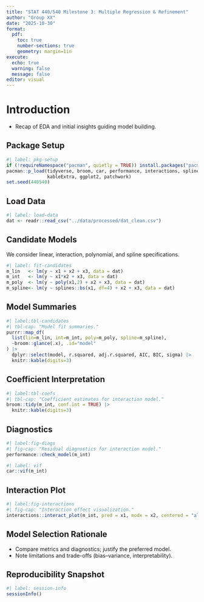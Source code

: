 ```yaml
---
title: "STAT 440/540 Milestone 3: Multiple Regression & Refinement"
author: "Group XX"
date: "2025-10-30"
format:
  pdf:
    toc: true
    number-sections: true
    geometry: margin=1in
execute:
  echo: true
  warning: false
  message: false
editor: visual
---
```


# Introduction
- Recap of EDA and initial insights guiding model building.

## Package Setup

```r
#| label: pkg-setup
if (!requireNamespace("pacman", quietly = TRUE)) install.packages("pacman")
pacman::p_load(tidyverse, broom, car, performance, interactions, splines, mgcv,
               kableExtra, ggplot2, patchwork)
set.seed(440540)
```

## Load Data

```r
#| label: load-data
dat <- readr::read_csv("../data/processed/dat_clean.csv")
```

## Candidate Models

We consider linear, interaction, polynomial, and spline specifications.

```r
#| label: fit-candidates
m_lin   <- lm(y ~ x1 + x2 + x3, data = dat)
m_int   <- lm(y ~ x1*x2 + x3, data = dat)
m_poly  <- lm(y ~ poly(x1,2) + x2 + x3, data = dat)
m_spline<- lm(y ~ splines::bs(x1, df=4) + x2 + x3, data = dat)
```

## Model Summaries

```r
#| label:tbl-candidates
#| tbl-cap: "Model fit summaries."
purrr::map_df(
  list(lin=m_lin, int=m_int, poly=m_poly, spline=m_spline),
  ~broom::glance(.x), .id="model"
) |>
  dplyr::select(model, r.squared, adj.r.squared, AIC, BIC, sigma) |>
  knitr::kable(digits=3)
```

## Coefficient Interpretation

```r
#| label:tbl-coefs
#| tbl-cap: "Coefficient estimates for interaction model."
broom::tidy(m_int, conf.int = TRUE) |>
  knitr::kable(digits=3)
```

## Diagnostics

```r
#| label:fig-diags
#| fig-cap: "Residual diagnostics for interaction model."
performance::check_model(m_int)
```

```r
#| label: vif
car::vif(m_int)
```

## Interaction Plot

```r
#| label:fig-interactions
#| fig-cap: "Interaction effect visualization."
interactions::interact_plot(m_int, pred = x1, modx = x2, centered = "all")
```

## Model Selection Rationale
- Compare metrics and diagnostics; justify the preferred model.
- Note limitations and trade-offs (bias–variance, interpretability).

## Reproducibility Snapshot

```r
#| label: session-info
sessionInfo()
```